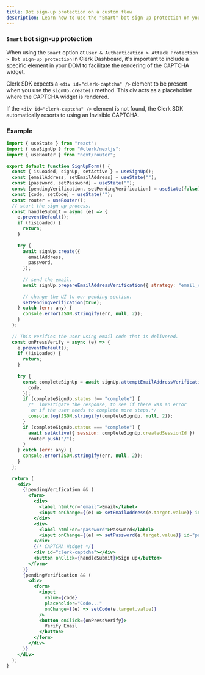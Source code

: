 ```yaml
---
title: Bot sign-up protection on a custom flow
description: Learn how to use the "Smart" bot sign-up protection on your custom flow.
---
```


### `Smart` bot sign-up protection

When using the `Smart` option at `User & Authentication > Attack Protection > Bot sign-up protection` in Clerk Dashboard, it's important to include a specific element in your DOM to facilitate the rendering of the CAPTCHA widget. 

Clerk SDK expects a `<div id="clerk-captcha" />` element to be present when you use the `signUp.create()` method. This div acts as a placeholder where the CAPTCHA widget is rendered.

If the `<div id="clerk-captcha" />` element is not found, the Clerk SDK automatically resorts to using an Invisible CAPTCHA.

### Example

```jsx
import { useState } from "react";
import { useSignUp } from "@clerk/nextjs";
import { useRouter } from "next/router";
 
export default function SignUpForm() {
  const { isLoaded, signUp, setActive } = useSignUp();
  const [emailAddress, setEmailAddress] = useState("");
  const [password, setPassword] = useState("");
  const [pendingVerification, setPendingVerification] = useState(false);
  const [code, setCode] = useState("");
  const router = useRouter();
  // start the sign up process.
  const handleSubmit = async (e) => {
    e.preventDefault();
    if (!isLoaded) {
      return;
    }
 
    try {
      await signUp.create({
        emailAddress,
        password,
      });
 
      // send the email.
      await signUp.prepareEmailAddressVerification({ strategy: "email_code" });
 
      // change the UI to our pending section.
      setPendingVerification(true);
    } catch (err: any) {
      console.error(JSON.stringify(err, null, 2));
    }
  };
 
  // This verifies the user using email code that is delivered.
  const onPressVerify = async (e) => {
    e.preventDefault();
    if (!isLoaded) {
      return;
    }
 
    try {
      const completeSignUp = await signUp.attemptEmailAddressVerification({
        code,
      });
      if (completeSignUp.status !== "complete") {
        /*  investigate the response, to see if there was an error
         or if the user needs to complete more steps.*/
        console.log(JSON.stringify(completeSignUp, null, 2));
      }
      if (completeSignUp.status === "complete") {
        await setActive({ session: completeSignUp.createdSessionId })
        router.push("/");
      }
    } catch (err: any) {
      console.error(JSON.stringify(err, null, 2));
    }
  };
 
  return (
    <div>
      {!pendingVerification && (
        <form>
          <div>
            <label htmlFor="email">Email</label>
            <input onChange={(e) => setEmailAddress(e.target.value)} id="email" name="email" type="email" />
          </div>
          <div>
            <label htmlFor="password">Password</label>
            <input onChange={(e) => setPassword(e.target.value)} id="password" name="password" type="password" />
          </div>
          {/* CAPTCHA Widget */}
          <div id="clerk-captcha"></div>
          <button onClick={handleSubmit}>Sign up</button>
        </form>
      )}
      {pendingVerification && (
        <div>
          <form>
            <input
              value={code}
              placeholder="Code..."
              onChange={(e) => setCode(e.target.value)}
            />
            <button onClick={onPressVerify}>
              Verify Email
            </button>
          </form>
        </div>
      )}
    </div>
  );
}
```
